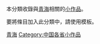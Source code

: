 {{hiddencat}}
本分類收錄與[[青海|青海]]相關的[[Wikipedia:小作品|小作品]]。

要將條目加入此分類中，請使用'''{{tl|Qinghai-stub}}'''模板。

[[Category:青海|]]
[[Category:中国各省小作品|Category:中国各省小作品]]